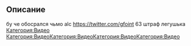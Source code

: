 
== Описание ==
бу че обосрался чьмо alc https://twitter.com/gfoint 63 штраф легушька
[[Категория:Видео]]
[[Категория:Видео]][[Категория:Видео]][[Категория:Видео]][[Категория:Видео]]
